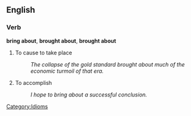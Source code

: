 ==English==

===Verb===
'''bring about''', '''brought about''', '''brought about'''

# To cause to take place
#: ''The collapse of the gold standard brought about much of the economic turmoil of that era.''
# To accomplish
#: ''I hope to bring about a successful conclusion.''

[[Category:Idioms]]